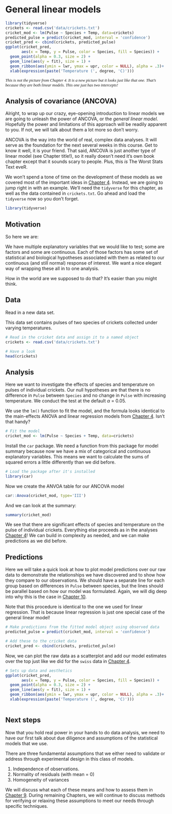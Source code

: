 # General linear models{#Chapter8}

```r
library(tidyverse)
crickets <- read.csv('data/crickets.txt')
cricket_mod <- lm(Pulse ~ Species + Temp, data=crickets)
predicted_pulse = predict(cricket_mod, interval = 'confidence')
cricket_pred <- cbind(crickets, predicted_pulse)
ggplot(cricket_pred, 
       aes(x = Temp, y = Pulse, color = Species, fill = Species)) +
  geom_point(alpha = 0.3, size = 2) +
  geom_line(aes(y = fit), size = 1) +
  geom_ribbon(aes(ymin = lwr, ymax = upr, color = NULL), alpha = .3)+
  xlab(expression(paste('Temperature (', degree, 'C)')))  
```

<p style="font-family: times, serif; font-size:.9em; font-style:italic">
This is not the picture from Chapter 4. It is a new picture but it looks just like that one. That's because they are both linear models. This one just has two intercepts!</p>

## Analysis of covariance (ANCOVA)
Alright, to wrap up our crazy, eye-opening introduction to linear models we are going to unleash the power of ANCOVA, or the *general linear model*. Hopefully the power and limitations of this approach will be readily apparent to you. If not, we will talk about them a lot more so don't worry.

ANCOVA is the way into the world of real, complex data analyses. It will serve as the foundation for the next several weeks in this course. Get to know it well, it is your friend. That said, ANCOVA is just another type of linear model (see Chapter title!), so it really doesn't need it's own book chapter except that it sounds scary to people. Plus, this *is* The Worst Stats Text eveR.

We won't spend a tone of time on the development of these models as we covered most of the important ideas in [Chapter 4](#Chapter4). Instead, we are going to jump right in with an example. We'll need the `tidyverse` for this chapter, as well as the data contained in `crickets.txt`. Go ahead and load the `tidyverse` now so you don't forget.

```r
library(tidyverse)
```

## Motivation
So here we are:

We have multiple explanatory variables that we would like to test; some are factors and some are continuous. Each of those factors has some set of statistical and biological hypotheses associated with them as related to our continuous (and still normal) response of interest. We want a nice elegant way of wrapping these all in to one analysis. 

How in the world are we supposed to do that? It's easier than you might think.

## Data 
Read in a new data set.

This data set contains pulses of two species of crickets collected under varying temperatures.
  
```r
# Read in the cricket data and assign it to a named object
crickets <- read.csv('data/crickets.txt')

# Have a look
head(crickets)
```

## Analysis
Here we want to investigate the effects of species and temperature on
pulses of individual crickets. Our null hypotheses are that there is no difference in `Pulse` between `Species` and no change in `Pulse` with increasing temperature. We conduct the test at the default $\alpha$ = 0.05.

We use the `lm()` function to fit the model, and the formula looks identical to the main-effects ANOVA and linear regression models from [Chapter 4](#Chapter4). Isn't that handy?
```r
# Fit the model
cricket_mod <- lm(Pulse ~ Species + Temp, data=crickets)
```

Install the `car` package. We need a function from this package for model summary because now we have a mix of categorical and continuous explanatory variables. This means we want to calculate the sums of squared errors a little differently than we did before.
```r
# Load the package after it's installed
library(car)
```

Now we create the ANVOA table for our ANCOVA model
```r
car::Anova(cricket_mod, type='III')
```

And we can look at the summary:
```r
summary(cricket_mod)

```

We see that there are significant effects of species and temperature on the pulse of individual crickets. Everything else proceeds as in the analyses [Chapter 4](#Chapter4)! We can build in complexity as needed, and we can make predictions as we did before.

## Predictions
Here we will take a quick look at how to plot model predictions over our raw data to demonstrate the relationships we have discovered and to show how they compare to our observations. We should have a separate line for each group based on differences in `Pulse` between species, but the lines should be parallel based on how our model was formulated. Again, we will dig deep into why this is the case in [Chapter 10](#Chapter10).

Note that this procedure is identical to the one we used for linear regression. That is because linear regression is just one special case of the general linear model!
```r
# Make predictions from the fitted model object using observed data
predicted_pulse = predict(cricket_mod, interval = 'confidence')

# Add these to the cricket data
cricket_pred <- cbind(crickets, predicted_pulse)

```

Now, we can plot the raw data as a scatterplot and add our model estimates over the top just like we did for the `swiss` data in [Chapter 4](#Chapter4). 
```r
# Sets up data and aesthetics
ggplot(cricket_pred, 
       aes(x = Temp, y = Pulse, color = Species, fill = Species)) +
  geom_point(alpha = 0.3, size = 2) +
  geom_line(aes(y = fit), size = 1) +
  geom_ribbon(aes(ymin = lwr, ymax = upr, color = NULL), alpha = .3)+
  xlab(expression(paste('Temperature (', degree, 'C)')))  
  
```


## Next steps {#next8}

Now that you hold real power in your hands to do data analysis, we need to have our first talk about due diligence and assumptions of the statistical models that we use.

There are three fundamental assumptions that we either need to validate or address through experimental design in this class of models.

1. Independence of observations.
2. Normality of residuals (with mean = 0)
3. Homogeneity of variances

We will discuss what each of these means and how to assess them in [Chapter 9](#Chapter9). During remaining Chapters, we will continue to discuss methods for verifying or relaxing these assumptions to meet our needs through specific techniques.

